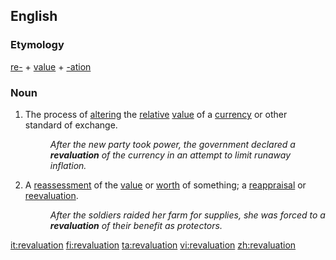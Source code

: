 ==English==

===Etymology===
[[re-]] + [[value]] + [[-ation]]

===Noun===
{{en-noun}}

# The process of [[alter]]ing the [[relative]] [[value]] of a [[currency]] or other standard of exchange.
#:''After the new party took power, the government declared a '''revaluation''' of the currency in an attempt to limit runaway inflation.''
# A [[reassessment]] of the [[value]] or [[worth]] of something; a [[reappraisal]] or [[reevaluation]].
#:''After the soldiers raided her farm for supplies, she was forced to a '''revaluation''' of their benefit as protectors.''

[[it:revaluation]]
[[fi:revaluation]]
[[ta:revaluation]]
[[vi:revaluation]]
[[zh:revaluation]]